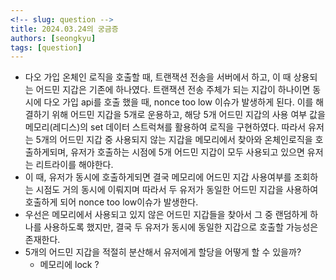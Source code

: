 ```yaml
---
<!-- slug: question -->
title: 2024.03.24의 궁금증
authors: [seongkyu]
tags: [question]
---
```


- 다오 가입 온체인 로직을 호출할 때, 트랜잭션 전송을 서버에서 하고, 이 때 상용되는 어드민 지갑은 기존에 하나였다. 트랜잭션 전송 주체가 되는 지갑이 하나이면 동시에 다오 가입 api를 호출 했을 때, nonce too low 이슈가 발생하게 된다. 이를 해결하기 위해 어드민 지갑을 5개로 운용하고, 해당 5개 어드민 지갑의 사용 여부 값을 메모리(레디스)의 set 데이터 스트럭쳐를 활용하여 로직을 구현하였다. 따라서 유저는 5개의 어드민 지갑 중 사용되지 않는 지갑을 메모리에서 찾아와 온체인로직을 호출하게되며, 유저가 호출하는 시점에 5개 어드민 지갑이 모두 사용되고 있으면 유저는 리트라이를 해야한다.
- 이 때, 유저가 동시에 호출하게되면 결국 메모리에 어드민 지갑 사용여부를 조회하는 시점도 거의 동시에 이뤄지며 따라서 두 유저가 동일한 어드민 지갑을 사용하여 호출하게 되어 nonce too low이슈가 발생한다.
- 우선은  메모리에서 사용되고 있지 않은 어드민 지갑들을 찾아서 그 중 랜덤하게 하나를 사용하도록 했지만, 결국 두 유저가 동시에 동일한 지갑으로 호출할 가능성은 존재한다.
- 5개의 어드민 지갑을 적절히 분산해서 유저에게 할당을 어떻게 할 수 있을까?
	 - 메모리에  lock ?